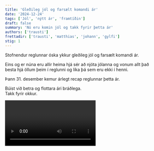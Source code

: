 ```yaml
---
title: 'Gleðileg jól og farsælt komandi ár'
date: '2024-12-24'
tags: ['Jól', 'nýtt ár', 'framtíðin']
draft: false
summary: 'Nú eru komin jól og takk fyrir þetta ár'
authors: ['trausti']
frettadir: ['trausti', 'matthias', 'johann', 'gylfi']
stig: 1
---
```



Stofnendur reglunnar óska ykkur gleðileg jól og farsælt komandi ár.


Eins og er núna eru allir heima hjá sér að njóta jólanna og vonum allt það besta hjá öllum þeim
í reglunni og líka þá sem eru ekki í henni.


Þann 31. desember kemur árlegt recap reglunnar þetta ár.


Búist við betra og flottara ári bráðlega. \
Takk fyrir okkur.


<Video id="I3zPs7a1QBs" />